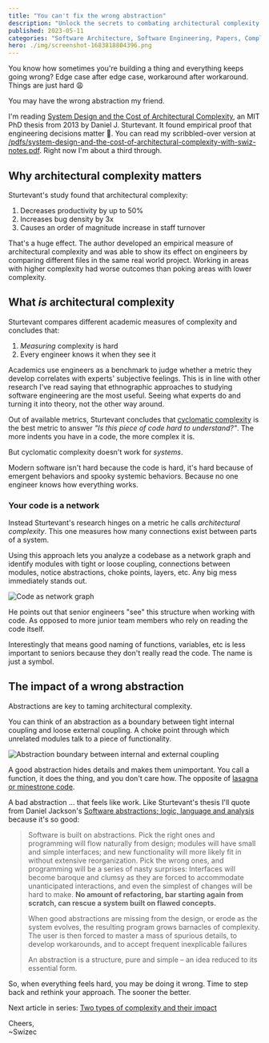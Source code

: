 ```yaml
---
title: "You can't fix the wrong abstraction"
description: "Unlock the secrets to combating architectural complexity in software development and learn to identify and fix the wrong abstraction. Boost productivity, reduce bugs, and retain more staff."
published: 2023-05-11
categories: "Software Architecture, Software Engineering, Papers, Complexity"
hero: ./img/screenshot-1683818804396.png
---
```


You know how sometimes you're building a thing and everything keeps going wrong? Edge case after edge case, workaround after workaround. Things are just hard 😩

You may have the wrong abstraction my friend.

I'm reading [System Design and the Cost of Architectural Complexity](https://dspace.mit.edu/handle/1721.1/79551), an MIT PhD thesis from 2013 by Daniel J. Sturtevant. It found empirical proof that engineering decisions matter 🤩. You can read my scribbled-over version at [/pdfs/system-design-and-the-cost-of-architectural-complexity-with-swiz-notes.pdf](https://swizec.com/pdfs/system-design-and-the-cost-of-architectural-complexity-with-swiz-notes.pdf). Right now I'm about a third through.

## Why architectural complexity matters

Sturtevant's study found that architectural complexity:

1.  Decreases productivity by up to 50%
2.  Increases bug density by 3x
3.  Causes an order of magnitude increase in staff turnover

That's a huge effect. The author developed an empirical measure of architectural complexity and was able to show its effect on engineers by comparing different files in the same real world project. Working in areas with higher complexity had worse outcomes than poking areas with lower complexity.

## What _is_ architectural complexity

Sturtevant compares different academic measures of complexity and concludes that:

1.  _Measuring_ complexity is hard
2.  Every engineer knows it when they see it

Academics use engineers as a benchmark to judge whether a metric they develop correlates with experts' subjective feelings. This is in line with other research I've read saying that ethnographic approaches to studying software engineering are the most useful. Seeing what experts do and turning it into theory, not the other way around.

Out of available metrics, Sturtevant concludes that [cyclomatic complexity](https://en.wikipedia.org/wiki/Cyclomatic_complexity) is the best metric to answer _"Is this piece of code hard to understand?"_. The more indents you have in a code, the more complex it is.

But cyclomatic complexity doesn't work for _systems_.

Modern software isn't hard because the code is hard, it's hard because of emergent behaviors and spooky systemic behaviors. Because no one engineer knows how everything works.

### Your code is a network

Instead Sturtevant's research hinges on a metric he calls _architectural complexity_. This one measures how many connections exist between parts of a system.

Using this approach lets you analyze a codebase as a network graph and identify modules with tight or loose coupling, connections between modules, notice abstractions, choke points, layers, etc. Any big mess immediately stands out.

![Code as network graph](./img/Code-as-network-graph7616dc.png)

He points out that senior engineers "see" this structure when working with code. As opposed to more junior team members who rely on reading the code itself.

Interestingly that means good naming of functions, variables, etc is less important to seniors because they don't really read the code. The name is just a symbol.

## The impact of a wrong abstraction

Abstractions are key to taming architectural complexity.

You can think of an abstraction as a boundary between tight internal coupling and loose external coupling. A choke point through which unrelated modules talk to a piece of functionality.

![Abstraction boundary between internal and external coupling](./img/Abstraction-boundary-between-internal-and-external-coupling9a0af0.png)

A good abstraction hides details and makes them unimportant. You call a function, it does the thing, and you don't care how. The opposite of [lasagna or minestrone code](https://swizec.com/blog/the-italian-foods-theory-of-bad-software-design/).

A bad abstraction ... that feels like work. Like Sturtevant's thesis I'll quote from Daniel Jackson's [Software abstractions; logic, language and analysis](https://mitpress.mit.edu/9780262528900/software-abstractions/) because it's so good:

> Software is built on abstractions. Pick the right ones and programming will flow naturally from design; modules will have small and simple interfaces; and new functionality will more likely fit in without extensive reorganization. Pick the wrong ones, and programming will be a series of nasty surprises: Interfaces will become baroque and clumsy as they are forced to accommodate unanticipated interactions, and even the simplest of changes will be hard to make. **No amount of refactoring, bar starting again from scratch, can rescue a system built on flawed concepts.**
>
> When good abstractions are missing from the design, or erode as the system evolves, the resulting program grows barnacles of complexity. The user is then forced to master a mass of spurious details, to develop workarounds, and to accept frequent inexplicable failures
>
> An abstraction is a structure, pure and simple – an idea reduced to its essential form.

So, when everything feels hard, you may be doing it wrong. Time to step back and rethink your approach. The sooner the better.

Next article in series: [Two types of complexity and their impact](https://swizec.com/blog/two-types-of-complexity-and-their-impact/)

Cheers,<br/>
~Swizec
